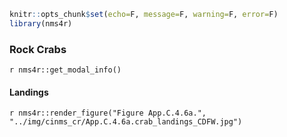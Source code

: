 ```r
knitr::opts_chunk$set(echo=F, message=F, warning=F, error=F)
library(nms4r)
```

### Rock Crabs {.tabset} 

`r nms4r::get_modal_info()`

#### Landings 

`r nms4r::render_figure("Figure App.C.4.6a.", "../img/cinms_cr/App.C.4.6a.crab_landings_CDFW.jpg")`

